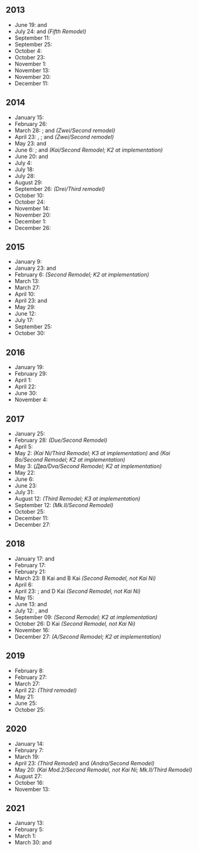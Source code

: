 ==2013==
*June 19: {{ShipLink|Kitakami/Kai Ni|text=Kitakami}} and {{ShipLink|Ooi/Kai Ni|text=Ooi}}
*July 24: {{ShipLink|Chitose/Carrier Kai Ni|text=Chitose}} and {{ShipLink|Chitose/Carrier Kai Ni|text=Chiyoda}} ''(Fifth Remodel)''
*September 11: {{ShipLink|Hibiki|Verniy|text=Hibiki/Verniy}}
*September 25: {{ShipLink|Isuzu/Kai Ni|text=Isuzu}}
*October 4: {{ShipLink|Yuudachi/Kai Ni|text=Yuudachi}}
*October 23: {{ShipLink|Shigure/Kai Ni|text=Shigure}}
*November 1: {{ShipLink|Kongou/Kai Ni|text=Kongou}}
*November 13: {{ShipLink|Kinugasa/Kai Ni|text=Kinugasa}}
*November 20: {{ShipLink|Hiei/Kai Ni|text=Hiei}}
*December 11: {{ShipLink|Kiso/Kai Ni|text=Kiso}}

==2014==
*January 15: {{ShipLink|Naka/Kai Ni|text=Naka}}
*February 26: {{ShipLink|Jintsuu/Kai Ni|text=Jintsuu}}
*March 28: {{ShipLink|Kirishima/Kai Ni|text=Kirishima}}; {{ShipLink|Z1/Zwei|text=Z1}} and {{ShipLink|Z3/Zwei|text=Z3}} ''(Zwei/Second remodel)''
*April 23: {{ShipLink|Tone/Kai Ni|text=Tone}}, {{ShipLink|Chikuma/Kai Ni|text=Chikuma}}; and {{ShipLink|Bismarck/Zwei|text=Bismarck}} ''(Zwei/Second remodel)''
*May 23: {{ShipLink|Haguro/Kai Ni|text=Haguro}} and {{ShipLink|Ryuujou/Kai Ni|text=Ryuujou}}
*June 6: {{ShipLink|Hiryuu/Kai Ni|text=Hiryuu}}; and {{ShipLink|Taigei|Ryuuhou/Kai|text=Taigei/Ryuuhou}} ''(Kai/Second Remodel; K2 at implementation)''
*June 20: {{ShipLink|Ayanami/Kai Ni|text=Ayanami}} and {{ShipLink|Sendai/Kai Ni|text=Sendai}}
*July 4: {{ShipLink|Myoukou/Kai Ni|text=Myoukou}}
*July 18: {{ShipLink|Souryuu/Kai Ni|text=Souryuu}}
*July 28: {{ShipLink|Haruna/Kai Ni|text=Haruna}}
*August 29: {{ShipLink|Junyou/Kai Ni|text=Junyou}}
*September 26: {{ShipLink|Bismarck/Drei|text=Bismarck}} ''(Drei/Third remodel)''
*October 10: {{ShipLink|Hatsuharu/Kai Ni|text=Hatsuharu}}
*October 24: {{ShipLink|Fusou/Kai Ni|text=Fusou}}
*November 14: {{ShipLink|Ushio/Kai Ni|text=Ushio}}
*November 20: {{ShipLink|Yamashiro/Kai Ni|text=Yamashiro}}
*December 1: {{ShipLink|Furutaka/Kai Ni|text=Furutaka}}
*December 26: {{ShipLink|Ashigara/Kai Ni|text=Ashigara}}

==2015==
*January 9: {{ShipLink|Fubuki/Kai Ni|text=Fubuki}}
*January 23: {{ShipLink|Nachi/Kai Ni|text=Nachi}} and {{ShipLink|Hatsushimo/Kai Ni|text=Hatsushimo}}
*February 6: {{ShipLink|U-511|Ro-500|text=U-511/Ro-500}} ''(Second Remodel; K2 at implementation)''
*March 13: {{ShipLink|Maya/Kai Ni|text=Maya}}
*March 27: {{ShipLink|Choukai/Kai Ni|text=Choukai}}
*April 10: {{ShipLink|Murakumo/Kai Ni|text=Murakumo}}
*April 23: {{ShipLink|Mutsuki/Kai Ni|text=Mutsuki}} and {{ShipLink|Kisaragi/Kai Ni|text=Kisaragi}}
*May 29: {{ShipLink|Akatsuki/Kai Ni|text=Akatsuki}}
*June 12: {{ShipLink|Kako/Kai Ni|text=Kako}}
*July 17: {{ShipLink|Abukuma/Kai Ni|text=Abukuma}}
*September 25: {{ShipLink|Shoukaku/Kai Ni|Shoukaku/Kai Ni A|text=Shoukaku}}
*October 30: {{ShipLink|Zuikaku/Kai Ni|Zuikaku/Kai Ni A|text=Zuikaku}}

==2016==
*January 19: {{ShipLink|Kasumi/Kai Ni|Kasumi/Kai Ni B|text=Kasumi}}
*February 29: {{ShipLink|Satsuki/Kai Ni|text=Satsuki}}
*April 1: {{ShipLink|Ooshio/Kai Ni|text=Ooshio}}
*April 22: {{ShipLink|Kawakaze/Kai Ni|text=Kawakaze}}
*June 30: {{ShipLink|Asashio/Kai Ni|Asashio/Kai Ni D|text=Asashio}}
*November 4: {{ShipLink|Kinu/Kai Ni|text=Kinu}}

==2017==
*January 25: {{ShipLink|Arashio/Kai Ni|text=Arashio}}
*February 28: {{ShipLink|Zara/Due|text=Zara}} ''(Due/Second Remodel)''
*April 5: {{ShipLink|Suzuya/Kai Ni|Suzuya/Carrier Kai Ni|text=Suzuya}}
*May 2: {{ShipLink|Kasuga Maru|Taiyou/Kai Ni|text=Kasuga Maru/Taiyou}} ''(Kai Ni/Third Remodel; K3 at implementation)'' and {{ShipLink|Kamoi/Kai Bo|text=Kamoi}} ''(Kai Bo/Second Remodel; K2 at implementation)''
*May 3: {{ShipLink|Gangut/Dva|text=Gangut}} ''(Два/Dva/Second Remodel; K2 at implementation)''
*May 22: {{ShipLink|Nagato/Kai Ni|text=Nagato}}
*June 6: {{ShipLink|Kumano/Kai Ni|Kumano/Carrier Kai Ni|text=Kumano}}
*June 23: {{ShipLink|Yura/Kai Ni|text=Yura}}
*July 31: {{ShipLink|Fumizuki/Kai Ni|text=Fumizuki}}
*August 12: {{ShipLink|Luigi Torelli|UIT-25|I-504|text=Luigi Torelli/UIT-25/I-504}} ''(Third Remodel; K3 at implementation)''
*September 12: {{ShipLink|Saratoga/Mk.II|Saratoga/Mk.II Mod.2|text=Saratoga}} ''(Mk.II/Second Remodel)''
*October 25: {{ShipLink|Michishio/Kai Ni|text=Michishio}}
*December 11: {{ShipLink|Tama/Kai Ni|text=Tama}}
*December 27: {{ShipLink|Naganami/Kai Ni|text=Naganami}}

==2018==
*January 17: {{ShipLink|Murasame/Kai Ni|text=Murasame}} and {{ShipLink|Tatsuta/Kai Ni|text=Tatsuta}}
*February 17: {{ShipLink|Musashi/Kai Ni|text=Musashi}}
*February 21: {{ShipLink|Zuihou/Kai Ni|Zuihou/Kai Ni B|text=Zuihou}}
*March 23: {{ShipLink|Isokaze/B Kai|text=Isokaze}} B Kai and {{ShipLink|Hamakaze/B Kai|text=Hamakaze}} B Kai ''(Second Remodel, not Kai Ni)''
*April 6: {{ShipLink|Arare/Kai Ni|text=Arare}}
*April 23: {{ShipLink|Kagerou/Kai Ni|text=Kagerou}}; and {{ShipLink|Urakaze/D Kai|text=Urakaze}} D Kai ''(Second Remodel, not Kai Ni)''
*May 15: {{ShipLink|Shiranui/Kai Ni|text=Shiranui}}
*June 13: {{ShipLink|Ise/Kai Ni|text=Ise}} and {{ShipLink|Kuroshio/Kai Ni|text=Kuroshio}}
*July 12: {{ShipLink|Shiratsuyu/Kai Ni|text=Shiratsuyu}}, {{ShipLink|Yuugumo/Kai Ni|text=Yuugumo}} and {{ShipLink|Tenryuu/Kai Ni|text=Tenryuu}}
*September 09: {{ShipLink|Shinyou/Kai Ni|text=Shinyou}} ''(Second Remodel; K2 at implementation)''
*October 26: {{ShipLink|Tanikaze/D Kai|text=Tanikaze}} D Kai ''(Second Remodel, not Kai Ni)''
*November 16: {{ShipLink|Makigumo/Kai Ni|text=Makigumo}}
*December 27: {{ShipLink|Nisshin/A|text=Nisshin}} ''(A/Second Remodel; K2 at implementation)''

==2019==
*February 8: {{ShipLink|Kazagumo/Kai Ni|text=Kazagumo}}
*February 27: {{ShipLink|Mutsu/Kai Ni|text=Mutsu}}
*March 27: {{ShipLink|Hyuuga/Kai Ni|text=Hyuuga}}
*April 22: {{ShipLink|Kongou/Kai Ni C|text=Kongou}} ''(Third remodel)''
*May 21: {{ShipLink|Akagi/Kai Ni|Akagi/Kai Ni E|text=Akagi}}
*June 25: {{ShipLink|Umikaze/Kai Ni|text=Umikaze}}
*October 25: {{ShipLink|Asashimo/Kai Ni|text=Asashimo}}

==2020==
*January 14: {{ShipLink|Yuubari/Kai Ni|Yuubari/Kai Ni Toku|Yuubari/Kai Ni D|text=Yuubari}}
*February 7: {{ShipLink|Shikinami/Kai Ni|text=Shikinami}}
*March 19: {{ShipLink|Okinami/Kai Ni|text=Okinami}}
*April 23: {{ShipLink|Hiei/Kai Ni C|text=Hiei}} ''(Third Remodel)'' and {{ShipLink|Gotland/Andra|text=Gotland}} ''(Andra/Second Remodel)'' 
*May 20: {{ShipLink|Fletcher/Kai Mod.2|Fletcher/Mk.II|text=Fletcher}} ''(Kai Mod.2/Second Remodel, not Kai Ni; Mk.II/Third Remodel)''
*August 27: {{ShipLink|Kaga/Kai Ni|Kaga/Kai Ni E|Kaga/Kai Ni Go|text=Kaga}}
*October 16: {{ShipLink|Akigumo/Kai Ni|text=Akigumo}}
*November 13: {{ShipLink|Dan Yang|Yukikaze/Kai Ni|text=Yukikaze/Dan Yang}}

== 2021 ==

* January 13: {{ShipLink|Kuma/Kai Ni|Kuma/Kai Ni D|text=Kuma}}
* February 5: {{ShipLink|Noshiro/Kai Ni|text=Noshiro}}
*March 1: {{ShipLink|Akebono/Kai Ni|text=Akebono}}
*March 30: {{ShipLink|Mogami/Kai Ni|Mogami/Kai Ni Toku|text=Mogami}} and {{ShipLink|Yahagi/Kai Ni|Yahagi/Kai Ni B|text=Yahagi}}